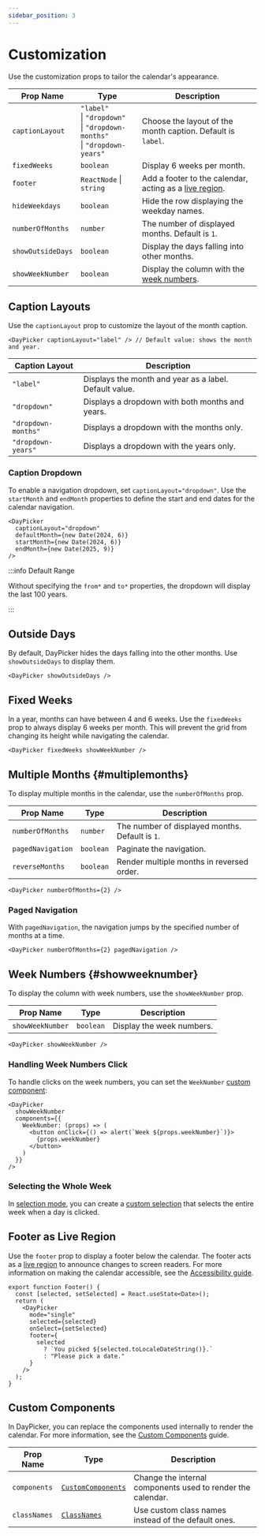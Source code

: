 ```yaml
---
sidebar_position: 3
---
```


# Customization

Use the customization props to tailor the calendar's appearance.

| Prop Name         | Type                                                                                  | Description                                                                                                                                 |
| ----------------- | ------------------------------------------------------------------------------------- | ------------------------------------------------------------------------------------------------------------------------------------------- |
| `captionLayout`   | `"label"`<br/> \| `"dropdown"`<br/> \| `"dropdown-months"`<br/> \| `"dropdown-years"` | Choose the layout of the month caption. Default is `label`.                                                                                 |
| `fixedWeeks`      | `boolean`                                                                             | Display 6 weeks per month.                                                                                                                  |
| `footer`          | `ReactNode` \| `string`                                                               | Add a footer to the calendar, acting as a [live region](https://developer.mozilla.org/en-US/docs/Web/Accessibility/ARIA/ARIA_Live_Regions). |
| `hideWeekdays`    | `boolean`                                                                             | Hide the row displaying the weekday names.                                                                                                  |
| `numberOfMonths`  | `number`                                                                              | The number of displayed months. Default is `1`.                                                                                             |
| `showOutsideDays` | `boolean`                                                                             | Display the days falling into other months.                                                                                                 |
| `showWeekNumber`  | `boolean`                                                                             | Display the column with the [week numbers](#showweeknumber).                                                                                |

## Caption Layouts

Use the `captionLayout` prop to customize the layout of the month caption.

```tsx
<DayPicker captionLayout="label" /> // Default value: shows the month and year.
```

| Caption Layout      | Description                                            |
| ------------------- | ------------------------------------------------------ |
| `"label"`           | Displays the month and year as a label. Default value. |
| `"dropdown"`        | Displays a dropdown with both months and years.        |
| `"dropdown-months"` | Displays a dropdown with the months only.              |
| `"dropdown-years"`  | Displays a dropdown with the years only.               |

### Caption Dropdown

To enable a navigation dropdown, set `captionLayout="dropdown"`. Use the `startMonth` and `endMonth` properties to define the start and end dates for the calendar navigation.

```tsx
<DayPicker
  captionLayout="dropdown"
  defaultMonth={new Date(2024, 6)}
  startMonth={new Date(2024, 6)}
  endMonth={new Date(2025, 9)}
/>
```

<BrowserWindow>
  <Examples.Dropdown />
</BrowserWindow>

:::info Default Range

Without specifying the `from*` and `to*` properties, the dropdown will display the last 100 years.

:::

## Outside Days

By default, DayPicker hides the days falling into the other months. Use `showOutsideDays` to display them.

```tsx
<DayPicker showOutsideDays />
```

<BrowserWindow>
  <Examples.OutsideDays />
</BrowserWindow>

## Fixed Weeks

In a year, months can have between 4 and 6 weeks. Use the `fixedWeeks` prop to always display 6 weeks per month. This will prevent the grid from changing its height while navigating the calendar.

```tsx
<DayPicker fixedWeeks showWeekNumber />
```

<BrowserWindow>
  <Examples.FixedWeeks />
</BrowserWindow>

## Multiple Months {#multiplemonths}

To display multiple months in the calendar, use the `numberOfMonths` prop.

| Prop Name         | Type      | Description                                     |
| ----------------- | --------- | ----------------------------------------------- |
| `numberOfMonths`  | `number`  | The number of displayed months. Default is `1`. |
| `pagedNavigation` | `boolean` | Paginate the navigation.                        |
| `reverseMonths`   | `boolean` | Render multiple months in reversed order.       |

```tsx
<DayPicker numberOfMonths={2} />
```

<BrowserWindow>
  <Examples.MultipleMonths />
</BrowserWindow>

### Paged Navigation

With `pagedNavigation`, the navigation jumps by the specified number of months at a time.

```tsx
<DayPicker numberOfMonths={2} pagedNavigation />
```

<BrowserWindow>
  <Examples.MultipleMonthsPaged />
</BrowserWindow>

## Week Numbers {#showweeknumber}

To display the column with week numbers, use the `showWeekNumber` prop.

| Prop Name        | Type      | Description               |
| ---------------- | --------- | ------------------------- |
| `showWeekNumber` | `boolean` | Display the week numbers. |

```tsx
<DayPicker showWeekNumber />
```

<BrowserWindow>
  <Examples.Weeknumber />
</BrowserWindow>

### Handling Week Numbers Click

To handle clicks on the week numbers, you can set the `WeekNumber` [custom component](../guides/custom-components.mdx):

```tsx
<DayPicker
  showWeekNumber
  components={{
    WeekNumber: (props) => (
      <button onClick={() => alert(`Week ${props.weekNumber}`)}>
        {props.weekNumber}
      </button>
    )
  }}
/>
```

### Selecting the Whole Week

In [selection mode](./selection-modes.mdx), you can create a [custom selection](../guides/custom-selections.mdx) that selects the entire week when a day is clicked.

## Footer as Live Region

Use the `footer` prop to display a footer below the calendar. The footer acts as a [live region](https://developer.mozilla.org/en-US/docs/Web/Accessibility/ARIA/ARIA_Live_Regions) to announce changes to screen readers. For more information on making the calendar accessible, see the [Accessibility guide](../guides/accessibility.mdx).

```tsx
export function Footer() {
  const [selected, setSelected] = React.useState<Date>();
  return (
    <DayPicker
      mode="single"
      selected={selected}
      onSelect={setSelected}
      footer={
        selected
          ? `You picked ${selected.toLocaleDateString()}.`
          : "Please pick a date."
      }
    />
  );
}
```

<BrowserWindow>
  <Examples.Footer />
</BrowserWindow>

## Custom Components

In DayPicker, you can replace the components used internally to render the calendar. For more information, see the [Custom Components](../guides/custom-components.mdx) guide.

| Prop Name    | Type                                              | Description                                                 |
| ------------ | ------------------------------------------------- | ----------------------------------------------------------- |
| `components` | [`CustomComponents`](../api/index.md#components)  | Change the internal components used to render the calendar. |
| `classNames` | [`ClassNames`](../api/type-aliases/ClassNames.md) | Use custom class names instead of the default ones.         |
